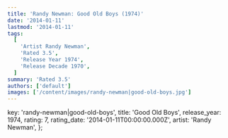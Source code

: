 ```yaml
---
title: 'Randy Newman: Good Old Boys (1974)'
date: '2014-01-11'
lastmod: '2014-01-11'
tags:
  [
    'Artist Randy Newman',
    'Rated 3.5',
    'Release Year 1974',
    'Release Decade 1970',
  ]
summary: 'Rated 3.5'
authors: ['default']
images: ['/content/images/randy-newman|good-old-boys.jpg']
---
```


  key: 'randy-newman|good-old-boys',
  title: 'Good Old Boys',
  release_year: 1974,
  rating: 7,
  rating_date: '2014-01-11T00:00:00.000Z',
  artist: 'Randy Newman',
};

<MusicRating data={data} />
